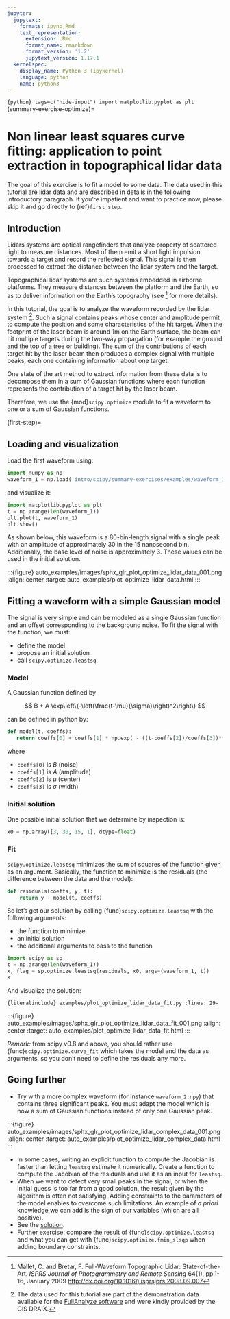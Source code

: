 ```yaml
---
jupyter:
  jupytext:
    formats: ipynb,Rmd
    text_representation:
      extension: .Rmd
      format_name: rmarkdown
      format_version: '1.2'
      jupytext_version: 1.17.1
  kernelspec:
    display_name: Python 3 (ipykernel)
    language: python
    name: python3
---
```


```{python} tags=c("hide-input")
import matplotlib.pyplot as plt
```
(summary-exercise-optimize)=

# Non linear least squares curve fitting: application to point extraction in topographical lidar data

The goal of this exercise is to fit a model to some data. The data used in this tutorial are lidar data and are described in details in the following introductory paragraph. If you're impatient and want to practice now, please skip it and go directly to {ref}`first_step`.

## Introduction

Lidars systems are optical rangefinders that analyze property of scattered light
to measure distances. Most of them emit a short light impulsion towards a target
and record the reflected signal. This signal is then processed to extract the
distance between the lidar system and the target.

Topographical lidar systems are such systems embedded in airborne
platforms. They measure distances between the platform and the Earth, so as to
deliver information on the Earth's topography (see [^mallet] for more details).

[^mallet]: Mallet, C. and Bretar, F. Full-Waveform Topographic Lidar: State-of-the-Art. *ISPRS Journal of Photogrammetry and Remote Sensing* 64(1), pp.1-16, January 2009 <http://dx.doi.org/10.1016/j.isprsjprs.2008.09.007>

In this tutorial, the goal is to analyze the waveform recorded by the lidar
system [^data]. Such a signal contains peaks whose center and amplitude permit to
compute the position and some characteristics of the hit target. When the
footprint of the laser beam is around 1m on the Earth surface, the beam can hit
multiple targets during the two-way propagation (for example the ground and the
top of a tree or building). The sum of the contributions of each target hit by
the laser beam then produces a complex signal with multiple peaks, each one
containing information about one target.

One state of the art method to extract information from these data is to
decompose them in a sum of Gaussian functions where each function represents the
contribution of a target hit by the laser beam.

Therefore, we use the {mod}`scipy.optimize` module to fit a waveform to one
or a sum of Gaussian functions.

(first-step)=

## Loading and visualization

Load the first waveform using:

```python
import numpy as np
waveform_1 = np.load('intro/scipy/summary-exercises/examples/waveform_1.npy')
```

and visualize it:

```python
import matplotlib.pyplot as plt
t = np.arange(len(waveform_1))
plt.plot(t, waveform_1)
plt.show()
```

As shown below, this waveform is a 80-bin-length signal with a single peak
with an amplitude of approximately 30 in the 15 nanosecond bin. Additionally, the
base level of noise is approximately 3. These values can be used in the initial solution.

:::{figure} auto_examples/images/sphx_glr_plot_optimize_lidar_data_001.png
:align: center
:target: auto_examples/plot_optimize_lidar_data.html
:::

## Fitting a waveform with a simple Gaussian model

The signal is very simple and can be modeled as a single Gaussian function and
an offset corresponding to the background noise. To fit the signal with the
function, we must:

- define the model
- propose an initial solution
- call `scipy.optimize.leastsq`

### Model

A Gaussian function defined by

$$
B + A \exp\left\{-\left(\frac{t-\mu}{\sigma}\right)^2\right\}
$$

can be defined in python by:

```python
def model(t, coeffs):
   return coeffs[0] + coeffs[1] * np.exp( - ((t-coeffs[2])/coeffs[3])**2 )
```

where

- `coeffs[0]` is $B$ (noise)
- `coeffs[1]` is $A$ (amplitude)
- `coeffs[2]` is $\mu$ (center)
- `coeffs[3]` is $\sigma$ (width)

### Initial solution

One possible initial solution that we determine by inspection is:

```python
x0 = np.array([3, 30, 15, 1], dtype=float)
```

### Fit

`scipy.optimize.leastsq` minimizes the sum of squares of the function given as
an argument. Basically, the function to minimize is the residuals (the
difference between the data and the model):

```python
def residuals(coeffs, y, t):
    return y - model(t, coeffs)
```

So let's get our solution by calling {func}`scipy.optimize.leastsq` with the
following arguments:

- the function to minimize
- an initial solution
- the additional arguments to pass to the function

```python
import scipy as sp
t = np.arange(len(waveform_1))
x, flag = sp.optimize.leastsq(residuals, x0, args=(waveform_1, t))
x
```

And visualize the solution:

```{literalinclude} examples/plot_optimize_lidar_data_fit.py
:lines: 29-
```

:::{figure} auto_examples/images/sphx_glr_plot_optimize_lidar_data_fit_001.png
:align: center
:target: auto_examples/plot_optimize_lidar_data_fit.html
:::

*Remark:* from scipy v0.8 and above, you should rather use {func}`scipy.optimize.curve_fit` which takes the model and the data as arguments, so you don't need to define the residuals any more.

## Going further

- Try with a more complex waveform (for instance `waveform_2.npy`)
  that contains three significant peaks. You must adapt the model which is
  now a sum of Gaussian functions instead of only one Gaussian peak.

:::{figure} auto_examples/images/sphx_glr_plot_optimize_lidar_complex_data_001.png
:align: center
:target: auto_examples/plot_optimize_lidar_complex_data.html
:::

- In some cases, writing an explicit function to compute the Jacobian is faster
  than letting `leastsq` estimate it numerically. Create a function to compute
  the Jacobian of the residuals and use it as an input for `leastsq`.
- When we want to detect very small peaks in the signal, or when the initial
  guess is too far from a good solution, the result given by the algorithm is
  often not satisfying. Adding constraints to the parameters of the model
  enables to overcome such limitations. An example of *a priori* knowledge we can
  add is the sign of our variables (which are all positive).
- See the [solution](auto_examples/plot_optimize_lidar_complex_data_fit.html).
- Further exercise: compare the result of {func}`scipy.optimize.leastsq` and what you can
  get with {func}`scipy.optimize.fmin_slsqp` when adding boundary constraints.

[^data]: The data used for this tutorial are part of the demonstration data available for the [FullAnalyze software](https://fullanalyze.sourceforge.net) and were kindly provided by the GIS DRAIX.